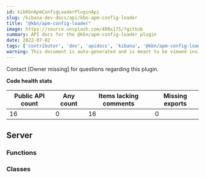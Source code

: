 ```yaml
---
id: kibKbnApmConfigLoaderPluginApi
slug: /kibana-dev-docs/api/kbn-apm-config-loader
title: "@kbn/apm-config-loader"
image: https://source.unsplash.com/400x175/?github
summary: API docs for the @kbn/apm-config-loader plugin
date: 2022-07-02
tags: ['contributor', 'dev', 'apidocs', 'kibana', '@kbn/apm-config-loader']
warning: This document is auto-generated and is meant to be viewed inside our experimental, new docs system. Reach out in #docs-engineering for more info.
---
```




Contact [Owner missing] for questions regarding this plugin.

**Code health stats**

| Public API count  | Any count | Items lacking comments | Missing exports |
|-------------------|-----------|------------------------|-----------------|
| 16 | 0 | 16 | 0 |

## Server

### Functions
<DocDefinitionList data={kbnApmConfigLoaderObj.server.functions}/>

### Classes
<DocDefinitionList data={kbnApmConfigLoaderObj.server.classes}/>

